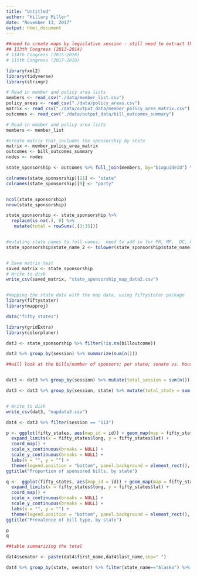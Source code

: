 ```yaml
---
title: "Untitled"
author: "Hillary Miller"
date: "November 13, 2017"
output: html_document
---
```

```r
##need to create maps by legislative session - still need to extract that data from the files and add to the matrix
## 113th Congress (2013-2014)
# 114th Congress (2015-2016)
# 115th Congress (2017-2018)

library(xml2)
library(tidyverse)
library(stringr)

```

```r
# Read in member and policy area lists
members <- read_csv("./data/member_list.csv")
policy_areas <- read_csv("./data/policy_areas.csv")
matrix <- read_csv("./data/output_data/member_policy_area_matrix.csv")
outcomes <- read_csv("./data/output_data/bill_outcomes_summary")
```

```r
# Read in member and policy area lists
members <- member_list

#create matrix that includes the sponsorship by state
matrix <- member_policy_area_matrix
outcomes <- bill_outcomes_summary
nodes <- nodes

state_sponsorship <- outcomes %>% full_join(members, by="bioguideId") %>% left_join(nodes, by="bioguideId") %>% filter(chamber == "Senate") %>% select(bioguideId, session, billid, policy_area, billtype, billoutcome, last_name, first_name, party.x, state_name, state.x, chamber)

colnames(state_sponsorship)[11] <- "state"
colnames(state_sponsorship)[9] <- "party"



```


```r
ncol(state_sponsorship)
nrow(state_sponsorship)

state_sponsorship <- state_sponsorship %>%
  replace(is.na(.), 0) %>%
   mutate(total = rowSums(.[3:35]))


#mutating state names to full names;  need to add in for PR, MP,  DC, GU, AS, VI
state_sponsorship$state_name_2 <- tolower(state_sponsorship$state_name)


# Save matrix test
saved_matrix <- state_sponsorship
# Write to disk
write_csv(saved_matrix, "state_sponsorship_map_data2.csv")


#mapping the state data with the map data, using fiftystater package
library(fiftystater)
library(mapproj)

data("fifty_states") 

library(gridExtra)
library(colorplaner)

dat3 <- state_sponsorship %>% filter(!is.na(billoutcome))

dat3 %>% group_by(session) %>% summarize(sum(n()))
```

```r

##will look at the bills/number of sponsors; per state; senate vs. house; for each congressional session


dat3 <- dat3 %>% group_by(session) %>% mutate(total_session = sum(n())) %>% ungroup()

dat3 <- dat3 %>% group_by(session, state) %>% mutate(total_state = sum(n()), proportion = total_state/total_session) %>% ungroup()


# Write to disk
write_csv(dat3, "mapdata3.csv")

dat4 <- dat3 %>% filter(session == "113")

p <- ggplot(fifty_states, aes(map_id = id)) + geom_map(map = fifty_states, fill="lightgrey", colour = alpha("grey", 3/4), size = 0.4)+ geom_map(aes(map_id = state_name_2, fill=proportion), colour=alpha("darkgrey", 3/4), data=dat4, map=fifty_states) +
  expand_limits(x = fifty_states$long, y = fifty_states$lat) +
  coord_map() +
  scale_x_continuous(breaks = NULL) + 
  scale_y_continuous(breaks = NULL) +
  labs(x = "", y = "") +
  theme(legend.position = "bottom", panel.background = element_rect(), element_blank())+ fifty_states_inset_boxes() +
ggtitle("Proportion of sponsored bills, by state")

q <-  ggplot(fifty_states, aes(map_id = id)) + geom_map(map = fifty_states, fill="lightgrey", colour = alpha("grey", 3/4), size = 0.4)+ geom_map(aes(map_id = state_name, fill=total_state), colour=alpha("darkgrey", 3/4), data=dat4, map=fifty_states) +
  expand_limits(x = fifty_states$long, y = fifty_states$lat) +
  coord_map() +
  scale_x_continuous(breaks = NULL) + 
  scale_y_continuous(breaks = NULL) +
  labs(x = "", y = "") +
  theme(legend.position = "bottom", panel.background = element_rect(), element_blank())+ fifty_states_inset_boxes() +
ggtitle("Prevalence of bill type, by state")

p
q
```

```r
##table summarizing the total 

dat4$senator <- paste(dat4$first_name,dat4$last_name,sep=" ")

dat4 %>% group_by(state, senator) %>% filter(state_name=="Alaska") %>% summarize(Total = sum(n()))

```



